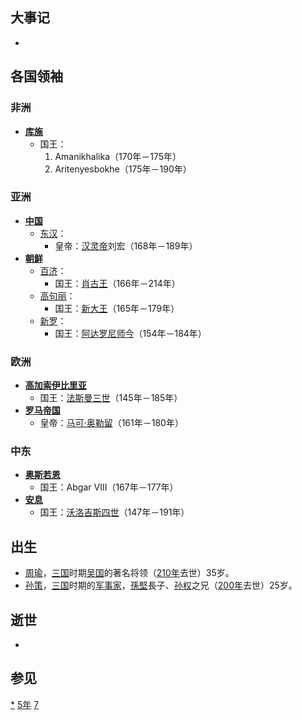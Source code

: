 {{yearTOC|175|[[中國|中國]]东汉'''[[熹平|熹平]]四年'''；[[日本|日本]]'''[[成務天皇|成務天皇]]45年'''，'''[[皇紀|皇紀]]835年'''}}

== 大事记 ==
*

== 各国领袖 ==
=== 非洲 ===
*'''[[库施|库施]]'''
**国王：
**#Amanikhalika（170年－175年）
**#Aritenyesbokhe（175年－190年）

=== 亚洲 ===
*'''[[中国|中国]]'''
**[[东汉|东汉]]：
***皇帝：[[汉灵帝|汉灵帝]]刘宏（168年－189年）
*'''[[朝鲜民主主义人民共和国|朝鲜]]'''
**[[百濟|百济]]：
***国王：[[肖古王|肖古王]]（166年－214年）
**[[高句丽|高句丽]]：
***国王：[[新大王|新大王]]（165年－179年）
**[[新罗|新罗]]：
***国王：[[阿达罗尼师今|阿达罗尼师今]]（154年－184年）

=== 欧洲 ===
*'''[[高加索伊比利亞王國|高加索伊比里亚]]'''
**国王：[[法斯曼三世|法斯曼三世]]（145年－185年）
*'''[[羅馬帝國|罗马帝国]]'''
**皇帝：[[馬爾庫斯·奧列里烏斯|马可·奥勒留]]（161年－180年）

=== 中东 ===
*'''[[奥斯若恩|奥斯若恩]]'''
**国王：Abgar VIII（167年－177年）
*'''[[安息_(国家)|安息]]''' 
**国王：[[沃洛吉斯四世|沃洛吉斯四世]]（147年－191年）

== 出生 ==
*[[周瑜|周瑜]]，[[三国|三国]]时期[[孙吴|吴国]]的著名将领（[[210年|210年]]去世）35岁。 
*[[孙策|孙策]]，[[三国|三国]]时期的[[军事家|军事家]]，[[孫堅|孫堅]]長子、[[孙权|孙权]]之兄（[[200年|200年]]去世）25岁。

== 逝世 ==
*

== 参见 ==
{{Wikisource year mention}}

[[Category:175年|*]]
[[Category:170年代|5年]]
[[Category:2世纪各年|7]]